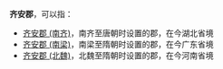 '''齐安郡'''，可以指：
*[[齐安郡_(南齐)|齐安郡 (南齐)]]，南齐至唐朝时设置的郡，在今湖北省境
*[[齐安郡_(南梁)|齐安郡 (南梁)]]，南梁至隋朝时设置的郡，在今广东省境
*[[齐安郡_(北魏)|齐安郡 (北魏)]]，北魏至隋朝时设置的郡，在今河南省境

{{Disambig|Q|Cat=三字中国郡名消歧义}}